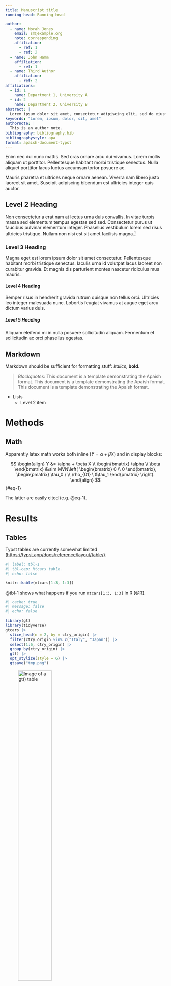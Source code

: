 ```yaml
---
title: Manuscript title
running-head: Running head

author:
  - name: Norah Jones
    email: sm@example.org
    note: corresponding
    affiliation:
      - ref: 1
      - ref: 2
  - name: John Hamm
    affiliation:
      - ref: 1
  - name: Third Author
    affiliation:
      - ref: 2
affiliations:
  - id: 1
    name: Department 1, University A
  - id: 2
    name: Department 2, University B
abstract: |
  Lorem ipsum dolor sit amet, consectetur adipiscing elit, sed do eiusmod tempor incididunt ut labore et dolore magna aliqua. Ullamcorper eget nulla facilisi etiam dignissim diam quis. Sed adipiscing diam donec adipiscing tristique risus nec feugiat. Justo eget magna fermentum iaculis eu non. Tristique senectus et netus et malesuada fames ac turpis egestas. Consequat ac felis donec et. Scelerisque mauris pellentesque pulvinar pellentesque habitant morbi. Tincidunt augue interdum velit euismod in pellentesque massa placerat duis. Ultricies mi quis hendrerit dolor magna eget est lorem. Morbi tristique senectus et netus et. Faucibus et molestie ac feugiat sed lectus vestibulum. Donec pretium vulputate sapien nec sagittis aliquam. Feugiat nibh sed pulvinar proin gravida hendrerit lectus a.
keywords: "Lorem, ipsum, dolor, sit, amet"
authornote: |
  This is an author note.
bibliography: bibliography.bib
bibliographystyle: apa
format: apaish-document-typst
---
```


Enim nec dui nunc mattis. Sed cras ornare arcu dui vivamus. Lorem mollis aliquam ut porttitor. Pellentesque habitant morbi tristique senectus. Nulla aliquet porttitor lacus luctus accumsan tortor posuere ac. 

Mauris pharetra et ultrices neque ornare aenean. Viverra nam libero justo laoreet sit amet. Suscipit adipiscing bibendum est ultricies integer quis auctor.

## Level 2 Heading

Non consectetur a erat nam at lectus urna duis convallis. In vitae turpis massa sed elementum tempus egestas sed sed. Consectetur purus ut faucibus pulvinar elementum integer. Phasellus vestibulum lorem sed risus ultricies tristique. Nullam non nisi est sit amet facilisis magna.[^1]

[^1]: This is a footnote.

### Level 3 Heading

Magna eget est lorem ipsum dolor sit amet consectetur. Pellentesque habitant morbi tristique senectus. Iaculis urna id volutpat lacus laoreet non curabitur gravida. Et magnis dis parturient montes nascetur ridiculus mus mauris. 

#### Level 4 Heading

Semper risus in hendrerit gravida rutrum quisque non tellus orci. Ultricies leo integer malesuada nunc. Lobortis feugiat vivamus at augue eget arcu dictum varius duis. 

##### Level 5 Heading

Aliquam eleifend mi in nulla posuere sollicitudin aliquam. Fermentum et sollicitudin ac orci phasellus egestas.

## Markdown

Markdown should be sufficient for formatting stuff: *Italics*, **bold**.

> *Blockquotes*: This document is a template demonstrating the Apaish format. This document is a template demonstrating the Apaish format. This document is a template demonstrating the Apaish format.

- Lists
  - Level 2 item

# Methods

## Math

Apparently latex math works both inline ($Y = \alpha + \beta X$) and in display blocks:

$$
\begin{align}
Y &= \alpha + \beta X \\
\begin{bmatrix}
  \alpha \\ \beta
\end{bmatrix} &\sim MVN\left(
  \begin{bmatrix}
    0 \\ 0
  \end{bmatrix},
  \begin{pmatrix}
    \tau_0 \  \\ 
    \rho_{01} \ &\tau_1
  \end{pmatrix}
\right).
\end{align}
$$ {#eq-1}

The latter are easily cited (e.g. @eq-1).

# Results

## Tables

Typst tables are currently somewhat limited (<https://typst.app/docs/reference/layout/table/>).

```r
#| label: tbl-1
#| tbl-cap: Mtcars table.
#| echo: false

knitr::kable(mtcars[1:3, 1:3])
```

@tbl-1 shows what happens if you run `mtcars[1:3, 1:3]` in R [@R].

<!-- Example complicated table as figure -->

```r
#| cache: true
#| message: false
#| echo: false

library(gt)
library(tidyverse)
gtcars |>
  slice_head(n = 2, by = ctry_origin) |>
  filter(ctry_origin %in% c("Italy", "Japan")) |> 
  select(1:6, ctry_origin) |> 
  group_by(ctry_origin) |>
  gt() |> 
  opt_stylize(style = 6) |> 
  gtsave("tmp.png")
```

![Image of a gt() table](tmp.png){#tbl-tmp width=50%}

Any table can be included as a figure (@tbl-tmp) and will even show with correct "Table" prefixes when referenced.

<!-- End example -->

## Figures

Figures are just fine.

```r
#| label: fig-1
#| fig-cap: Mtcars figure.
#| fig-width: 8
#| fig-height: 3
#| echo: false

par(pty = "s")
plot(mtcars$cyl, mtcars$disp)
```

@fig-1 shows what happens if you run `plot(mtcars$cyl, mtcars$disp)` in R [@R].

![Image of Thomas Bayes from <https://en.wikipedia.org/wiki/Thomas_Bayes>](Thomas_Bayes.jpg){#fig-bayes width=50%}

You can also embed figures from files using Markdown syntax: `![Caption](Thomas_Bayes.jpg){#fig-bayes}` shows @fig-bayes.

# Discussion

Vitae ultricies leo integer malesuada nunc vel risus commodo viverra. Ullamcorper eget nulla facilisi etiam dignissim diam quis. Luctus venenatis lectus magna fringilla. Posuere ac ut consequat semper viverra nam libero justo laoreet. Interdum posuere lorem ipsum dolor sit amet consectetur adipiscing elit. Id diam vel quam elementum pulvinar etiam non quam lacus. Nisl pretium fusce id velit ut. Risus sed vulputate odio ut enim blandit volutpat maecenas. Massa ultricies mi quis hendrerit dolor magna eget est. Dignissim convallis aenean et tortor at. Tempor id eu nisl nunc mi ipsum faucibus vitae. Tristique et egestas quis ipsum suspendisse ultrices.
